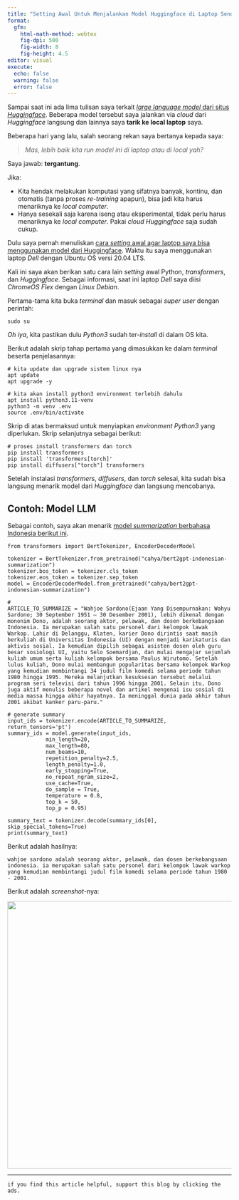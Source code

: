 ```yaml
---
title: "Setting Awal Untuk Menjalankan Model Huggingface di Laptop Sendiri"
format: 
  gfm:
    html-math-method: webtex
    fig-dpi: 500
    fig-width: 8
    fig-height: 4.5
editor: visual
execute:
  echo: false
  warning: false
  error: false
---
```


Sampai saat ini ada lima tulisan saya terkait [*large language model* dari situs *Huggingface*](https://ikanx101.com/tags/#huggingface). Beberapa model tersebut saya jalankan via *cloud* dari *Huggingface* langsung dan lainnya saya **tarik ke local laptop** saya.

Beberapa hari yang lalu, salah seorang rekan saya bertanya kepada saya:

> *Mas, lebih baik kita run model ini di laptop atau di local yah?*

Saya jawab: **tergantung**.

Jika:

-   Kita hendak melakukan komputasi yang sifatnya banyak, kontinu, dan otomatis (tanpa proses *re-training* apapun), bisa jadi kita harus menariknya ke *local computer*.
-   Hanya sesekali saja karena iseng atau eksperimental, tidak perlu harus menariknya ke *local computer*. Pakai *cloud Huggingface* saja sudah cukup.

Dulu saya pernah menuliskan [cara *setting* awal agar laptop saya bisa menggunakan model dari Huggingface](https://ikanx101.com/blog/install-huggingface/). Waktu itu saya menggunakan laptop *Dell* dengan Ubuntu OS versi 20.04 LTS.

Kali ini saya akan berikan satu cara lain *setting* awal Python, *transformers*, dan *Huggingface*. Sebagai informasi, saat ini laptop *Dell* saya diisi *ChromeOS Flex* dengan *Linux Debian*.

Pertama-tama kita buka *terminal* dan masuk sebagai *super user* dengan perintah:

```         
sudo su
```

*Oh iya*, kita pastikan dulu *Python3* sudah ter-*install* di dalam OS kita.

Berikut adalah skrip tahap pertama yang dimasukkan ke dalam *terminal* beserta penjelasannya:

```         
# kita update dan upgrade sistem linux nya
apt update
apt upgrade -y

# kita akan install python3 environment terlebih dahulu
apt install python3.11-venv
python3 -m venv .env
source .env/bin/activate
```

Skrip di atas bermaksud untuk menyiapkan *environment* *Python3* yang diperlukan. Skrip selanjutnya sebagai berikut:

```         
# proses install transformers dan torch
pip install transformers
pip install 'transformers[torch]'
pip install diffusers["torch"] transformers
```

Setelah instalasi *transformers*, *diffusers*, dan *torch* selesai, kita sudah bisa langsung menarik model dari *Huggingface* dan langsung mencobanya.

## Contoh: Model LLM

Sebagai contoh, saya akan menarik [model *summarization* berbahasa Indonesia berikut ini](https://huggingface.co/cahya/bert2gpt-indonesian-summarization).

```         
from transformers import BertTokenizer, EncoderDecoderModel

tokenizer = BertTokenizer.from_pretrained("cahya/bert2gpt-indonesian-summarization")
tokenizer.bos_token = tokenizer.cls_token
tokenizer.eos_token = tokenizer.sep_token
model = EncoderDecoderModel.from_pretrained("cahya/bert2gpt-indonesian-summarization")

#  
ARTICLE_TO_SUMMARIZE = "Wahjoe Sardono(Ejaan Yang Disempurnakan: Wahyu Sardono; 30 September 1951 – 30 Desember 2001), lebih dikenal dengan mononim Dono, adalah seorang aktor, pelawak, dan dosen berkebangsaan Indonesia. Ia merupakan salah satu personel dari kelompok lawak Warkop. Lahir di Delanggu, Klaten, karier Dono dirintis saat masih berkuliah di Universitas Indonesia (UI) dengan menjadi karikaturis dan aktivis sosial. Ia kemudian dipilih sebagai asisten dosen oleh guru besar sosiologi UI, yaitu Selo Soemardjan, dan mulai mengajar sejumlah kuliah umum serta kuliah kelompok bersama Paulus Wirutomo. Setelah lulus kuliah, Dono mulai membangun popularitas bersama kelompok Warkop yang kemudian membintangi 34 judul film komedi selama periode tahun 1980 hingga 1995. Mereka melanjutkan kesuksesan tersebut melalui program seri televisi dari tahun 1996 hingga 2001. Selain itu, Dono juga aktif menulis beberapa novel dan artikel mengenai isu sosial di media massa hingga akhir hayatnya. Ia meninggal dunia pada akhir tahun 2001 akibat kanker paru-paru."

# generate summary
input_ids = tokenizer.encode(ARTICLE_TO_SUMMARIZE, return_tensors='pt')
summary_ids = model.generate(input_ids,
            min_length=20,
            max_length=80, 
            num_beams=10,
            repetition_penalty=2.5, 
            length_penalty=1.0, 
            early_stopping=True,
            no_repeat_ngram_size=2,
            use_cache=True,
            do_sample = True,
            temperature = 0.8,
            top_k = 50,
            top_p = 0.95)

summary_text = tokenizer.decode(summary_ids[0], skip_special_tokens=True)
print(summary_text)
```

Berikut adalah hasilnya:

`wahjoe sardono adalah seorang aktor, pelawak, dan dosen berkebangsaan indonesia. ia merupakan salah satu personel dari kelompok lawak warkop yang kemudian membintangi judul film komedi selama periode tahun 1980 - 2001.`

Berikut adalah *screenshot*-nya:

![](hug.png){fig-align="center" width="600"}

------------------------------------------------------------------------

`if you find this article helpful, support this blog by clicking the ads.`
